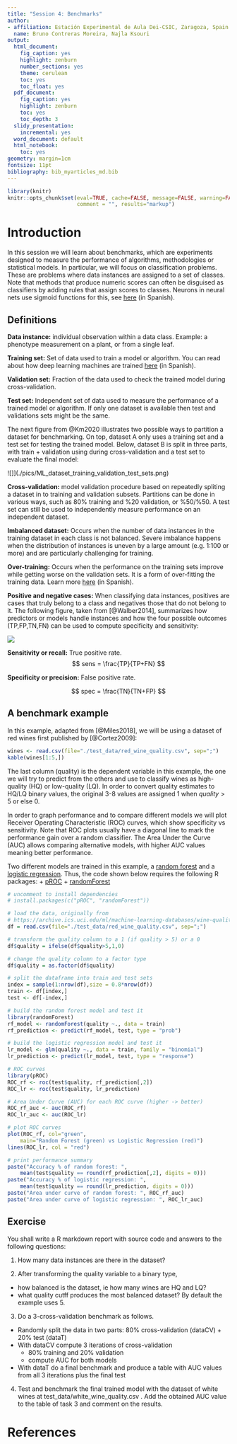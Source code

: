 ```yaml
---
title: "Session 4: Benchmarks"
author:
- affiliation: Estación Experimental de Aula Dei-CSIC, Zaragoza, Spain 
  name: Bruno Contreras Moreira, Najla Ksouri
output:
  html_document:
    fig_caption: yes
    highlight: zenburn
    number_sections: yes
    theme: cerulean
    toc: yes
    toc_float: yes
  pdf_document:
    fig_caption: yes
    highlight: zenburn
    toc: yes
    toc_depth: 3
  slidy_presentation:
    incremental: yes
  word_document: default
  html_notebook: 
    toc: yes
geometry: margin=1cm
fontsize: 11pt
bibliography: bib_myarticles_md.bib
---
```


```r
library(knitr)
knitr::opts_chunk$set(eval=TRUE, cache=FALSE, message=FALSE, warning=FALSE, 
                      comment = "", results="markup")
```

# Introduction

In this session we will learn about benchmarks, which are experiments designed to measure the performance of algorithms, methodologies or statistical models. In particular, we will focus on classification problems. These are problems where data instances are assigned to a set of classes.  Note that methods that produce numeric scores can often be disguised as classifiers by adding rules that assign scores to classes. Neurons in neural nets use sigmoid functions for this, see [here](https://bioinfoperl.blogspot.com/2020/04/propagacion-en-una-red-neuronal.html) (in Spanish).

## Definitions

**Data instance:** individual observation within a data class. Example: a phenotype measurement on a plant, or from a single leaf.

**Training set:** Set of data used to train a model or algorithm. You can read about how deep learning machines are trained [here](https://bioinfoperl.blogspot.com/2020/05/entrenamiento-de-una-red-neuronal.html) (in Spanish).

**Validation set:** Fraction of the data used to check the trained model during cross-validation.

**Test set:** Independent set of data used to measure the performance of a trained model or algorithm. If only one dataset is available then test and validations sets might be the same.

The next figure from @Km2020 illustrates two possible ways to partition a dataset for benchmarking. On top, dataset A only uses a training set and a test set for testing the trained model. Below, dataset B is split in three parts, with train + validation using during cross-validation and a test set to evaluate the final model:

![]](./pics/ML_dataset_training_validation_test_sets.png)

**Cross-validation:** model validation procedure based on repeatedly spliting a dataset in to training and validation subsets. Partitions can be done in various ways, such as 80% training and %20 validation, or %50/%50. A test set can still be used to independently measure performance on an independent dataset.

**Imbalanced dataset:** Occurs when the number of data instances in the training dataset in each class is not balanced. Severe imbalance happens when the distribution of instances is uneven by a large amount (e.g. 1:100 or more) and are particularly challenging for training.

**Over-training:** Occurs when the performance on the training sets improve while getting worse on the validation sets. It is a form of over-fitting the training data. Learn more [here](https://bioinfoperl.blogspot.com/2020/05/sobreentrenamiento-de-una-red-neuronal.html) (in Spanish).

**Positive and negative cases:** When classifying data instances, positives are cases that truly belong to a class and negatives those that do not belong to it. The following figure, taken from [@Walber2014], summarizes how predictors or models handle instances and how the four possible outcomes (TP,FP,TN,FN) can be used to compute specificity and sensitivity:

![](./pics/Sensitivity_and_specificity.png)

**Sensitivity or recall:** True positive rate.
$$ sens = \frac{TP}{TP+FN} $$

**Specificity or precision:** False positive rate.

$$ spec = \frac{TN}{TN+FP} $$

## A benchmark example

In this example, adapted from [@Miles2018], we will be using a dataset of red wines first published by [@Cortez2009]:

```r
wines <- read.csv(file="./test_data/red_wine_quality.csv", sep=";")
kable(wines[1:5,])
```

The last column (quality) is the dependent variable in this example, the one we will try to predict from the others and use to classify wines as high-quality (HQ) or low-quality (LQ). In order to convert quality estimates to HQ/LQ binary values, the original 3-8 values are assigned 1 when $quality > 5$ or else 0. 

In order to graph performance and to compare different models we will plot 
Receiver Operating Characteristic (ROC) curves, which show specificity vs sensitivity.
Note that ROC plots usually have a diagonal line to mark the performance gain over a random classifier. The Area Under the Curve (AUC) allows comparing alternative models, 
with higher AUC values meaning better performance.

Two different models are trained in this example, a [random forest](https://en.wikipedia.org/wiki/Random_forest) and a 
[logistic regression](https://en.wikipedia.org/wiki/Logistic_regression).
Thus, the code shown below requires the following R packages:
+ [pROC](https://cran.r-project.org/web/packages/pROC/index.html)
+ [randomForest](https://cran.r-project.org/web/packages/randomForest/index.html)


```r
# uncomment to install dependencies
# install.packages(c("pROC", "randomForest"))

# load the data, originally from
# https://archive.ics.uci.edu/ml/machine-learning-databases/wine-quality/
df = read.csv(file="./test_data/red_wine_quality.csv", sep=";")

# transform the quality column to a 1 (if quality > 5) or a 0
df$quality = ifelse(df$quality>5,1,0)

# change the quality column to a factor type
df$quality = as.factor(df$quality)

# split the dataframe into train and test sets
index = sample(1:nrow(df),size = 0.8*nrow(df))
train <- df[index,]
test <- df[-index,]

# build the random forest model and test it
library(randomForest)
rf_model <- randomForest(quality ~., data = train)
rf_prediction <- predict(rf_model, test, type = "prob")

# build the logistic regression model and test it
lr_model <- glm(quality ~., data = train, family = "binomial")
lr_prediction <- predict(lr_model, test, type = "response")

# ROC curves
library(pROC)
ROC_rf <- roc(test$quality, rf_prediction[,2])
ROC_lr <- roc(test$quality, lr_prediction)

# Area Under Curve (AUC) for each ROC curve (higher -> better)
ROC_rf_auc <- auc(ROC_rf)
ROC_lr_auc <- auc(ROC_lr)

# plot ROC curves
plot(ROC_rf, col="green", 
	main="Random Forest (green) vs Logistic Regression (red)")
lines(ROC_lr, col = "red")

# print performance summary
paste("Accuracy % of random forest: ", 
	mean(test$quality == round(rf_prediction[,2], digits = 0)))
paste("Accuracy % of logistic regression: ", 
	mean(test$quality == round(lr_prediction, digits = 0)))
paste("Area under curve of random forest: ", ROC_rf_auc)
paste("Area under curve of logistic regression: ", ROC_lr_auc)
```

## Exercise

You shall write a R markdown report with source code and answers to the following questions:

1. How many data instances are there in the dataset?

2. After transforming the quality variable to a binary type, 
  + how balanced is the dataset, ie how many wines are HQ and LQ?
  + what quality cutff produces the most balanced dataset? By default the example uses 5.

3. Do a 3-cross-validation benchmark as follows.
  + Randomly split the data in two parts: 80% cross-validation (dataCV) + 20% test (dataT)
  + With dataCV compute 3 iterations of cross-validation 
    * 80% training and 20% validation
    * compute AUC for both models
  + With dataT do a final benchmark and produce a table with AUC values from all 3 iterations plus the final test

4. Test and benchmark the final trained model with the dataset of white wines at 
test_data/white_wine_quality.csv . Add the obtained AUC value to the table of task 3 and comment on the results.

# References

